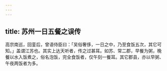 ```yaml
---
---
---
```

title: 苏州一日五餐之误传
---



高宗南巡，回銮后，曾语侍臣曰：「吴俗奢侈，一日之中，乃至食饭五次，其它可知。」盖谓江苏也。其实上达天听者，传之过甚耳。如苏、常二郡，早餐为粥，晚餐以水入饭煮之，俗名泡饭，完全食饭者，仅午刻一餐耳。其它郡县，亦以早粥、午夜两饭者为多。
